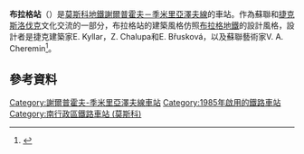 {{Infobox station 
|name          = 布拉格
|native_name   = Пражская
|native_name_lang=ru
|type          = [[莫斯科地鐵|莫斯科地鐵]]車站
|image         = Metro station Prazhskaya Moscow.jpg
|image_size    = 
|image_caption =
|address       = [[南行政區_(莫斯科)|南行政區]]{{link-en|切爾坦諾沃中央區|Chertanovo Tsentralnoye District}}
|borough       = [[莫斯科|莫斯科]]
|country       = [[俄羅斯|俄羅斯]]
|coordinates   = {{coord|55.6124|37.6044|display=inline,title}}
|line          = {{MOSMETRO-bull|9|text=1}}
|other         = 
|structure     = 
|platform      = 1個[[島式月台|島式月台]]
|depth         = 
|levels        = 1層
|tracks        = 2條
|parking       = 無
|opened        = {{start date and age|df=yes|1985|11|06}}
|closed        = 
|rebuilt       = 
|ADA           = 
|code          = 150
|owned         = 莫斯科地鐵
|zone          = 
|former        = 
|passengers    = 
|pass_year     = 
|pass_percent  = 
|pass_system   = 
|mpassengers   = 
|services      = 
|map_type      = Moscow Ring Road
|AlternativeMap= Moscow map MKAD grayscale.png
|map_overlay   = Moscow metro map including line 14.svg
|map_caption   = 
|route_map     = 
|map_state     = collapsed
}}
'''布拉格站'''（{{lang-rus|Пражская|Prazhskaya}}）是[[莫斯科地鐵|莫斯科地鐵]][[謝爾普霍夫－季米里亞澤夫線|謝爾普霍夫－季米里亞澤夫線]]的車站。作為蘇聯和[[捷克斯洛伐克|捷克斯洛伐克]]文化交流的一部分，布拉格站的建築風格仿照[[布拉格地鐵|布拉格地鐵]]的設計風格，設計者是捷克建築家E. Kyllar，Z. Chalupa和E. Břusková，以及蘇聯藝術家V. A. Cheremin<ref>{{cite web | title=Prazhskaya | work=Moscow Metro official site | url=http://engl.mosmetro.ru/pages/page_6.php?id_page=296 | accessdate=2010-07-18 | deadurl=yes | archiveurl=https://web.archive.org/web/20111004081456/http://engl.mosmetro.ru/pages/page_6.php?id_page=296 | archivedate=2011-10-04 }}</ref>。
==參考資料==
{{reflist}}
{{謝爾普霍夫－季米里亞澤夫線}}
[[Category:謝爾普霍夫-季米里亞澤夫線車站|Category:謝爾普霍夫-季米里亞澤夫線車站]]
[[Category:1985年啟用的鐵路車站|Category:1985年啟用的鐵路車站]]
[[Category:南行政區鐵路車站_(莫斯科)|Category:南行政區鐵路車站 (莫斯科)]]